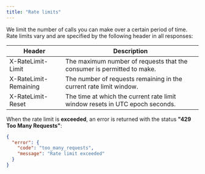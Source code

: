 ```yaml
---
title: "Rate limits"
---
```


We limit the number of calls you can make over a certain period of time. Rate limits vary and are specified by the following header in all responses:

<table>
  <thead>
    <tr>
      <th>Header</th>
      <th>Description</th>
    </tr>
  </thead>
  <tbody>
    <tr>
      <td>X-RateLimit-Limit</td>
      <td>The maximum number of requests that the consumer is permitted to make.</td>
    </tr>
    <tr>
      <td>X-RateLimit-Remaining</td>
      <td>The number of requests remaining in the current rate limit window.</td>
    </tr>
    <tr>
      <td>X-RateLimit-Reset</td>
      <td>The time at which the current rate limit window resets in UTC epoch seconds.</td>
    </tr>
  </tbody>
</table>

When the rate limit is **exceeded**, an error is returned with the status **"429 Too Many Requests"**:

```json
{
  "error": {
    "code": "too_many_requests",
    "message": "Rate limit exceeded"
  }
}
```
